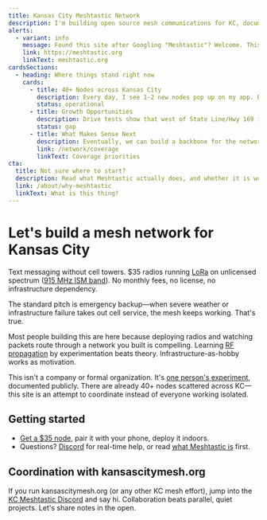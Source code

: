 ```yaml
---
title: Kansas City Meshtastic Network
description: I'm building open source mesh communications for KC, documenting what works. Join me in geeking out.
alerts:
  - variant: info
    message: Found this site after Googling "Meshtastic"? Welcome. This project documents my idea for Kansas City's build-out; the official project lives over at meshtastic.org.
    link: https://meshtastic.org
    linkText: meshtastic.org
cardsSections:
  - heading: Where things stand right now
    cards:
      - title: 40+ Nodes across Kansas City
        description: Every day, I see 1-2 new nodes pop up on my app. But there's room for more! Let's keep expanding the network.
        status: operational
      - title: Growth Opportunities
        description: Drive tests show that west of State Line/Hwy 169 is pretty silent. An elevated site west of State Line would bring the mesh westward and is the next logical move.
        status: gap
      - title: What Makes Sense Next
        description: Eventually, we can build a backbone for the network. See what deployments would make the biggest impact.
        link: /network/coverage
        linkText: Coverage priorities
cta:
  title: Not sure where to start?
  description: Read what Meshtastic actually does, and whether it is worth your time.
  link: /about/why-meshtastic
  linkText: What is this thing?
---
```


# Let's build a mesh network for Kansas City

Text messaging without cell towers. $35 radios running [LoRa](https://en.wikipedia.org/wiki/LoRa) on unlicensed spectrum ([915 MHz ISM band](https://en.wikipedia.org/wiki/ISM_radio_band)). No monthly fees, no license, no infrastructure dependency.

The standard pitch is emergency backup—when severe weather or infrastructure failure takes out cell service, the mesh keeps working. That's true.

Most people building this are here because deploying radios and watching packets route through a network you built is compelling. Learning [RF propagation](https://en.wikipedia.org/wiki/Radio_propagation) by experimentation beats theory. Infrastructure-as-hobby works as motivation.

This isn't a company or formal organization. It's [one person's experiment](/about/operator), documented publicly. There are already 40+ nodes scattered across KC—this site is an attempt to coordinate instead of everyone working isolated.

## Getting started

- [Get a $35 node](/get-started/join), pair it with your phone, deploy it indoors.
- Questions? [Discord](https://discord.gg/eP5VSPKU) for real-time help, or read [what Meshtastic is](/about/why-meshtastic) first.

## Coordination with kansascitymesh.org

If you run kansascitymesh.org (or any other KC mesh effort), jump into the
[KC Meshtastic Discord](https://discord.gg/eP5VSPKU) and say hi. Collaboration
beats parallel, quiet projects. Let's share notes in the open.
